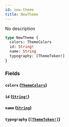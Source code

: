 ```yaml
---
id: new-theme
title: NewTheme
---
```


No description

```graphql
type NewTheme {
  colors: ThemeColors
  id: String!
  name: String
  typography: [ThemeToken!]
}
```

### Fields

#### `colors` ([`ThemeColors`](/docs/graphql/objects/theme-colors))

#### `id` ([`String!`](/docs/graphql/scalars/string))

#### `name` ([`String`](/docs/graphql/scalars/string))

#### `typography` ([`[ThemeToken!]`](/docs/graphql/objects/theme-token))

